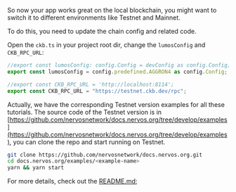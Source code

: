 So now your app works great on the local blockchain, you might want to switch it to different environments like Testnet and Mainnet.

To do this, you need to update the chain config and related code.

Open the `ckb.ts` in your project root dir, change the `lumosConfig` and `CKB_RPC_URL`:

```ts
//export const lumosConfig: config.Config = devConfig as config.Config;
export const lumosConfig = config.predefined.AGGRON4 as config.Config;

//export const CKB_RPC_URL = 'http://localhost:8114';
export const CKB_RPC_URL = "https://testnet.ckb.dev/rpc";
```

Actually, we have the corresponding Testnet version examples for all these tutorials. The source code of the Testnet version is in [https://github.com/nervosnetwork/docs.nervos.org/tree/develop/examples](https://github.com/nervosnetwork/docs.nervos.org/tree/develop/examples), you can clone the repo and start running on Testnet.

```sh
git clone https://github.com/nervosnetwork/docs.nervos.org.git
cd docs.nervos.org/examples/<example-name>
yarn && yarn start
```

For more details, check out the [README.md](https://github.com/nervosnetwork/docs.nervos.org/blob/develop/examples/simple-transfer/README.md);
